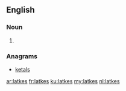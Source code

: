 ==English==

===Noun===
{{head|en|plural}}

# {{plural of|latke|lang=en}}

===Anagrams===
* [[ketals#English|ketals]]

[[ar:latkes]]
[[fr:latkes]]
[[ku:latkes]]
[[my:latkes]]
[[nl:latkes]]